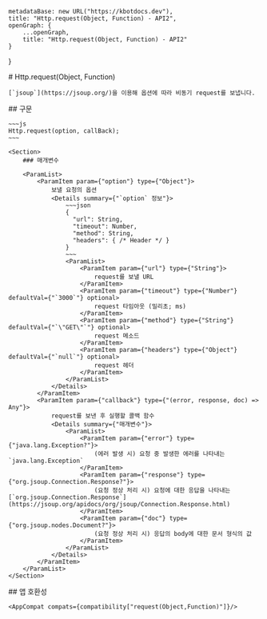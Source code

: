 
    metadataBase: new URL("https://kbotdocs.dev"),
    title: "Http.request(Object, Function) - API2",
    openGraph: {
        ...openGraph,
        title: "Http.request(Object, Function) - API2"
    }
}

<Section>
    # Http.request(Object, Function)

    [`jsoup`](https://jsoup.org/)을 이용해 옵션에 따라 비동기 request를 보냅니다.
</Section>
<Section>
    ## 구문

    ~~~js
    Http.request(option, callBack);
    ~~~

    <Section>
        ### 매개변수

        <ParamList>
            <ParamItem param={"option"} type={"Object"}>
                보낼 요청의 옵션
                <Details summary={"`option` 정보"}>
                    ~~~json
                    {
                      "url": String,
                      "timeout": Number,
                      "method": String,
                      "headers": { /* Header */ }
                    }
                    ~~~
                    <ParamList>
                        <ParamItem param={"url"} type={"String"}>
                            request를 보낼 URL
                        </ParamItem>
                        <ParamItem param={"timeout"} type={"Number"} defaultVal={"`3000`"} optional>
                            request 타임아웃 (밀리초; ms)
                        </ParamItem>
                        <ParamItem param={"method"} type={"String"} defaultVal={"`\"GET\"`"} optional>
                            request 메소드
                        </ParamItem>
                        <ParamItem param={"headers"} type={"Object"} defaultVal={"`null`"} optional>
                            request 헤더
                        </ParamItem>
                    </ParamList>
                </Details>
            </ParamItem>
            <ParamItem param={"callback"} type={"(error, response, doc) => Any"}>
                request를 보낸 후 실행할 콜백 함수
                <Details summary={"매개변수"}>
                    <ParamList>
                        <ParamItem param={"error"} type={"java.lang.Exception?"}>
                            (에러 발생 시) 요청 중 발생한 에러를 나타내는 `java.lang.Exception`
                        </ParamItem>
                        <ParamItem param={"response"} type={"org.jsoup.Connection.Response?"}>
                            (요청 정상 처리 시) 요청에 대한 응답을 나타내는 [`org.jsoup.Connection.Response`](https://jsoup.org/apidocs/org/jsoup/Connection.Response.html)
                        </ParamItem>
                        <ParamItem param={"doc"} type={"org.jsoup.nodes.Document?"}>
                            (요청 정상 처리 시) 응답의 body에 대한 문서 형식의 값
                        </ParamItem>
                    </ParamList>
                </Details>
            </ParamItem>
        </ParamList>
    </Section>
</Section>
<Section>
    ## 앱 호환성

    <AppCompat compats={compatibility["request(Object,Function)"]}/>
</Section>